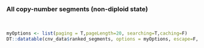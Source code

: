 ### All copy-number segments (non-diploid state)
<br>
```r
myOptions <- list(paging = T,pageLength=20, searching=T,caching=F)
DT::datatable(cnv_data$ranked_segments, options = myOptions, escape=F, extensions = "Responsive")
```

<br><br>
